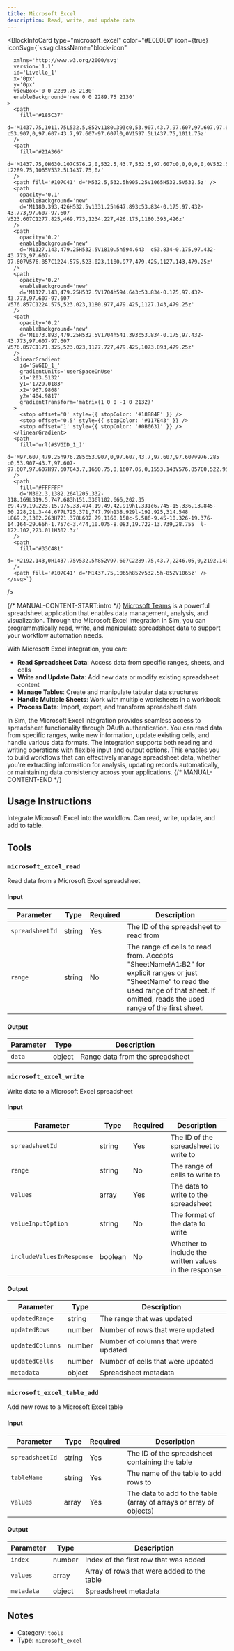 ```yaml
---
title: Microsoft Excel
description: Read, write, and update data
---
```



<BlockInfoCard 
  type="microsoft_excel"
  color="#E0E0E0"
  icon={true}
  iconSvg={`<svg className="block-icon"
      
      xmlns='http://www.w3.org/2000/svg'
      version='1.1'
      id='Livello_1'
      x='0px'
      y='0px'
      viewBox='0 0 2289.75 2130'
      enableBackground='new 0 0 2289.75 2130'
    >
      <path
        fill='#185C37'
        d='M1437.75,1011.75L532.5,852v1180.393c0,53.907,43.7,97.607,97.607,97.607l0,0h1562.036  c53.907,0,97.607-43.7,97.607-97.607l0,0V1597.5L1437.75,1011.75z'
      />
      <path
        fill='#21A366'
        d='M1437.75,0H630.107C576.2,0,532.5,43.7,532.5,97.607c0,0,0,0,0,0V532.5l905.25,532.5L1917,1224.75  L2289.75,1065V532.5L1437.75,0z'
      />
      <path fill='#107C41' d='M532.5,532.5h905.25V1065H532.5V532.5z' />
      <path
        opacity='0.1'
        enableBackground='new'
        d='M1180.393,426H532.5v1331.25h647.893c53.834-0.175,97.432-43.773,97.607-97.607  V523.607C1277.825,469.773,1234.227,426.175,1180.393,426z'
      />
      <path
        opacity='0.2'
        enableBackground='new'
        d='M1127.143,479.25H532.5V1810.5h594.643  c53.834-0.175,97.432-43.773,97.607-97.607V576.857C1224.575,523.023,1180.977,479.425,1127.143,479.25z'
      />
      <path
        opacity='0.2'
        enableBackground='new'
        d='M1127.143,479.25H532.5V1704h594.643c53.834-0.175,97.432-43.773,97.607-97.607  V576.857C1224.575,523.023,1180.977,479.425,1127.143,479.25z'
      />
      <path
        opacity='0.2'
        enableBackground='new'
        d='M1073.893,479.25H532.5V1704h541.393c53.834-0.175,97.432-43.773,97.607-97.607  V576.857C1171.325,523.023,1127.727,479.425,1073.893,479.25z'
      />
      <linearGradient
        id='SVGID_1_'
        gradientUnits='userSpaceOnUse'
        x1='203.5132'
        y1='1729.0183'
        x2='967.9868'
        y2='404.9817'
        gradientTransform='matrix(1 0 0 -1 0 2132)'
      >
        <stop offset='0' style={{ stopColor: '#18884F' }} />
        <stop offset='0.5' style={{ stopColor: '#117E43' }} />
        <stop offset='1' style={{ stopColor: '#0B6631' }} />
      </linearGradient>
      <path
        fill='url(#SVGID_1_)'
        d='M97.607,479.25h976.285c53.907,0,97.607,43.7,97.607,97.607v976.285  c0,53.907-43.7,97.607-97.607,97.607H97.607C43.7,1650.75,0,1607.05,0,1553.143V576.857C0,522.95,43.7,479.25,97.607,479.25z'
      />
      <path
        fill='#FFFFFF'
        d='M302.3,1382.264l205.332-318.169L319.5,747.683h151.336l102.666,202.35  c9.479,19.223,15.975,33.494,19.49,42.919h1.331c6.745-15.336,13.845-30.228,21.3-44.677L725.371,747.79h138.929l-192.925,314.548  L869.2,1382.263H721.378L602.79,1160.158c-5.586-9.45-10.326-19.376-14.164-29.66h-1.757c-3.474,10.075-8.083,19.722-13.739,28.755  l-122.102,223.011H302.3z'
      />
      <path
        fill='#33C481'
        d='M2192.143,0H1437.75v532.5h852V97.607C2289.75,43.7,2246.05,0,2192.143,0L2192.143,0z'
      />
      <path fill='#107C41' d='M1437.75,1065h852v532.5h-852V1065z' />
    </svg>`}
/>

{/* MANUAL-CONTENT-START:intro */}
[Microsoft Teams](https://www.microsoft.com/en-us/microsoft-365/excel) is a powerful spreadsheet application that enables data management, analysis, and visualization. Through the Microsoft Excel integration in Sim, you can programmatically read, write, and manipulate spreadsheet data to support your workflow automation needs.

With Microsoft Excel integration, you can:

- **Read Spreadsheet Data**: Access data from specific ranges, sheets, and cells
- **Write and Update Data**: Add new data or modify existing spreadsheet content
- **Manage Tables**: Create and manipulate tabular data structures
- **Handle Multiple Sheets**: Work with multiple worksheets in a workbook
- **Process Data**: Import, export, and transform spreadsheet data

In Sim, the Microsoft Excel integration provides seamless access to spreadsheet functionality through OAuth authentication. You can read data from specific ranges, write new information, update existing cells, and handle various data formats. The integration supports both reading and writing operations with flexible input and output options. This enables you to build workflows that can effectively manage spreadsheet data, whether you're extracting information for analysis, updating records automatically, or maintaining data consistency across your applications.
{/* MANUAL-CONTENT-END */}


## Usage Instructions

Integrate Microsoft Excel into the workflow. Can read, write, update, and add to table.



## Tools

### `microsoft_excel_read`

Read data from a Microsoft Excel spreadsheet

#### Input

| Parameter | Type | Required | Description |
| --------- | ---- | -------- | ----------- |
| `spreadsheetId` | string | Yes | The ID of the spreadsheet to read from |
| `range` | string | No | The range of cells to read from. Accepts "SheetName!A1:B2" for explicit ranges or just "SheetName" to read the used range of that sheet. If omitted, reads the used range of the first sheet. |

#### Output

| Parameter | Type | Description |
| --------- | ---- | ----------- |
| `data` | object | Range data from the spreadsheet |

### `microsoft_excel_write`

Write data to a Microsoft Excel spreadsheet

#### Input

| Parameter | Type | Required | Description |
| --------- | ---- | -------- | ----------- |
| `spreadsheetId` | string | Yes | The ID of the spreadsheet to write to |
| `range` | string | No | The range of cells to write to |
| `values` | array | Yes | The data to write to the spreadsheet |
| `valueInputOption` | string | No | The format of the data to write |
| `includeValuesInResponse` | boolean | No | Whether to include the written values in the response |

#### Output

| Parameter | Type | Description |
| --------- | ---- | ----------- |
| `updatedRange` | string | The range that was updated |
| `updatedRows` | number | Number of rows that were updated |
| `updatedColumns` | number | Number of columns that were updated |
| `updatedCells` | number | Number of cells that were updated |
| `metadata` | object | Spreadsheet metadata |

### `microsoft_excel_table_add`

Add new rows to a Microsoft Excel table

#### Input

| Parameter | Type | Required | Description |
| --------- | ---- | -------- | ----------- |
| `spreadsheetId` | string | Yes | The ID of the spreadsheet containing the table |
| `tableName` | string | Yes | The name of the table to add rows to |
| `values` | array | Yes | The data to add to the table \(array of arrays or array of objects\) |

#### Output

| Parameter | Type | Description |
| --------- | ---- | ----------- |
| `index` | number | Index of the first row that was added |
| `values` | array | Array of rows that were added to the table |
| `metadata` | object | Spreadsheet metadata |



## Notes

- Category: `tools`
- Type: `microsoft_excel`
